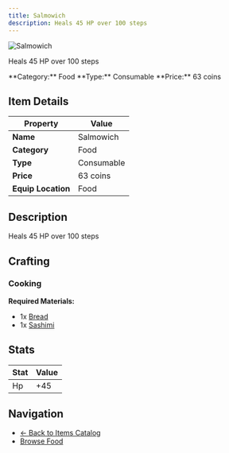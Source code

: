 ```yaml
---
title: Salmowich
description: Heals 45 HP over 100 steps
---
```


<div className="flex items-start gap-6 mb-8">
  <div className="flex-shrink-0">
    <img src="/assets/resources/cooking/sandwich.png" alt="Salmowich" className="w-24 h-24 border rounded-lg" />
  </div>
  <div className="flex-1">
    <div className="space-y-2">
      <p className="text-lg text-muted-foreground">Heals 45 HP over 100 steps</p>
      <div className="flex flex-wrap gap-4 text-sm">
        <span className="px-2 py-1 bg-blue-100 dark:bg-blue-900 rounded-md">
          **Category:** Food
        </span>
        <span className="px-2 py-1 bg-green-100 dark:bg-green-900 rounded-md">
          **Type:** Consumable
        </span>
        <span className="px-2 py-1 bg-yellow-100 dark:bg-yellow-900 rounded-md">
          **Price:** 63 coins
        </span>
      </div>
    </div>
  </div>
</div>

## Item Details

| Property | Value |
|----------|-------|
| **Name** | Salmowich |
| **Category** | Food |
| **Type** | Consumable |
| **Price** | 63 coins |
| **Equip Location** | Food |

## Description

Heals 45 HP over 100 steps


## Crafting

### Cooking

**Required Materials:**
- 1x [Bread](/docs/resources/individual/bread)
- 1x [Sashimi](/docs/resources/individual/sashimi)



## Stats

| Stat | Value |
|------|-------|
| Hp | +45 |


## Navigation

- [← Back to Items Catalog](/docs/items)
- [Browse Food](/docs/items#food)

